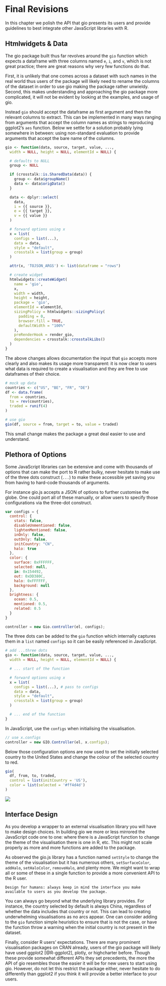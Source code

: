 # Final Revisions {#widgets-final}

In this chapter we polish the API that gio presents its users and provide guidelines to best integrate other JavaScript libraries with R.

## Htmlwidgets & Data {#widgets-final-data}

The gio package built thus far revolves around the `gio` function which expects a dataframe with three columns named `e`, `i`, and `v`, which is not great practice; there are great reasons why very few functions do that.

First, it is unlikely that one comes across a dataset with such names in the real world thus users of the package will likely need to rename the columns of the dataset in order to use gio making the package rather unwieldy. Second, this makes understanding and approaching the gio package more complicated, it will not be evident by looking at the examples, and usage of gio.

Instead `gio` should accept the dataframe as first argument and then the relevant columns to extract. This can be implemented in many ways ranging from arguments that accept the column names as strings to reproducing ggplot2's `aes` function. Below we settle for a solution probably lying somewhere in between: using non-standard evaluation to provide arguments that accept the bare name of the columns.

```r
gio <- function(data, source, target, value, ..., 
  width = NULL, height = NULL, elementId = NULL) {

  # defaults to NULL
  group <- NULL

  if (crosstalk::is.SharedData(data)) {
    group <- data$groupName()
    data <- data$origData()
  }

  data <- dplyr::select(
    data,
    i = {{ source }},
    e = {{ target }},
    v = {{ value }}
  )

  # forward options using x
  x = list(
    configs = list(...),
    data = data,
    style = "default",
    crosstalk = list(group = group)
  )

  attr(x, 'TOJSON_ARGS') <- list(dataframe = "rows")

  # create widget
  htmlwidgets::createWidget(
    name = 'gio',
    x,
    width = width,
    height = height,
    package = 'gio',
    elementId = elementId,
    sizingPolicy = htmlwidgets::sizingPolicy(
      padding = 0,
      browser.fill = TRUE,
      defaultWidth = "100%"
    ),
    preRenderHook = render_gio,
    dependencies = crosstalk::crosstalkLibs()
  )
}
```

The above changes allows documentation the input that `gio` accepts more clearly and also makes its usage more transparent: it is now clear to users what data is required to create a visualisation and they are free to use dataframes of their choice.

```r
# mock up data
countries <- c("US", "BE", "FR", "DE")
df <- data.frame(
  from = countries,
  to = rev(countries),
  traded = runif(4)
)

# use gio
gio(df, source = from, target = to, value = traded)
```

This small change makes the package a great deal easier to use and understand.

## Plethora of Options {#widgets-final-options}

Some JavaScript libraries can be extensive and come with thousands of options that can make the port to R rather bulky, never hesitate to make use of the three dots construct (`...`) to make these accessible yet saving you from having to hard-code thousands of arguments.

For instance gio.js accepts a JSON of options to further customise the globe. One could port all of these manually, or allow users to specify those configurations via the three-dot construct.

```js
var configs = {
  control: {
    stats: false,
    disableUnmentioned: false,
    lightenMentioned: false,
    inOnly: false,
    outOnly: false,
    initCountry: "CN",
    halo: true
  },
  color: {
    surface: 0xFFFFFF,
    selected: null,
    in: 0x154492,
    out: 0xDD380C,
    halo: 0xFFFFFF,
    background: null
  },
  brightness: {
    ocean: 0.5,
    mentioned: 0.5,
    related: 0.5
  }
}

controller = new Gio.controller(el, configs);
```

The three dots can be added to the `gio` function which internally captures them in a `list` named `configs` so it can be easily referenced in JavaScript.

```r
# add ...three dots
gio <- function(data, source, target, value, ..., 
  width = NULL, height = NULL, elementId = NULL) {

  # ... start of the function

  # forward options using x
  x = list(
    configs = list(...), # pass to configs
    data = data,
    style = "default",
    crosstalk = list(group = group)
  )

  # ... end of the function
}
```

In JavaScript, use the `configs` when initialising the visualisation.

```js
// use x.configs
controller = new GIO.Controller(el, x.configs);
```

Below those configuration options are now used to set the initially selected country to the United States and change the colour of the selected country to red.

```r
gio(
  df, from, to, traded, 
  control = list(initCountry = 'US'), 
  color = list(selected = '#ff4d4d')
) 
```

![](images/crosstalk-three-dots.png)

## Interface Design {#widgets-final-interface}

As you develop a wrapper to an external visualisation library you will have to make design choices. In building gio we more or less mirrored the JavaScript code one to one: where there is a JavaScript function to change the theme of the visualisation there is one in R, etc. This might not scale properly as more and more functions are added to the package. 

As observed the gio.js library has a function named `setStyle` to change the theme of the visualisation but it has numerous others, `setSurfaceColor`, `addHalo`, `setHaloColor`, `removeHalo`, and plenty more. We might want to wrap all or some of these in a single function to provide a more convenient API to the R user. 

```block
Design for humans: always keep in mind the interface you make available to users as you develop the package.
```

You can always go beyond what the underlying library provides. For instance, the country selected by default is always China, regardless of whether the data includes that country or not. This can lead to creating underwhelming visualisations as no arcs appear. One can consider adding to the `gio` function simple heuristics to ensure that is not the case, or have the function throw a warning when the initial country is not present in the dataset.

Finally, consider R users' expectations. There are many prominent visualisation packages on CRAN already, users of the gio package will likely have used ggplot2 [@R-ggplot2], plotly, or highcharter before. Though these provide somewhat different APIs they set precedents, the more the API of gio resembles those the easier it will be for new users to start using gio. However, do not let this restrict the package either, never hesitate to do differently than ggplot2 if you think it will provide a better interface to your users.

